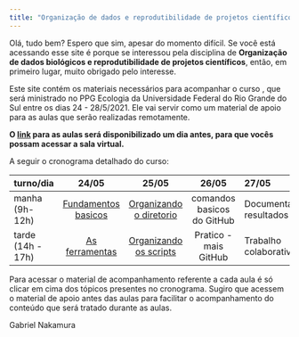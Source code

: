```yaml
---
title: "Organização de dados e reprodutibilidade de projetos científicos"
---
```


Olá, tudo bem? Espero que sim, apesar do momento difícil. Se você está acessando esse site é porque se interessou pela disciplina de **Organização de dados biológicos e reprodutibilidade de projetos científicos**, então, em primeiro lugar, muito obrigado pelo interesse.

Este site contém os materiais necessários para acompanhar o curso , que será ministrado no 
PPG Ecologia da Universidade Federal do Rio Grande do Sul entre os dias 24 - 28/5/2021.
Ele vai servir como um material de apoio para as aulas que serão realizadas remotamente.

**O [link]() para as aulas será disponibilizado um dia antes, para que vocês possam acessar a sala virtual.**

A seguir o cronograma detalhado do curso:


| turno/dia| 24/05                             | 25/05                                      | 26/05                      | 27/05 | 28/05 |            
| :------- | :----------------------:| :----------------------------------------: | :----------------------------------: | :---- | :---  |
| manha (9h-12h)    | [Fundamentos basicos](https://gabrielnakamura.github.io/Curso_UFRGS_organizacao_de_dados/Intro_Git.html)     | [Organizando o diretorio](https://gabrielnakamura.github.io/Curso_UFRGS_organizacao_de_dados/Organizacao_dir_local.html)  | comandos basicos do GitHub | Documentando resultados | Duvidas | Discussao geral |
| tarde (14h - 17h)   | [As ferramentas](https://gabrielnakamura.github.io/Curso_UFRGS_organizacao_de_dados/Intro_Git.html) | [Organizando os scripts](https://gabrielnakamura.github.io/Curso_UFRGS_organizacao_de_dados/Organizacao_script.html)   | Pratico - mais GitHub                | Trabalho colaborativo  | Dúvidas | Discussao geral |


Para acessar o material de acompanhamento referente a cada aula é só clicar em cima dos tópicos presentes no cronograma. Sugiro que acessem o material de apoio antes das aulas para facilitar o acompanhamento do conteúdo que será tratado durante as aulas.

Gabriel Nakamura



